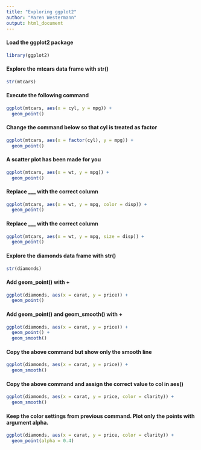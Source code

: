 ```yaml
---
title: "Exploring ggplot2"
author: "Maren Westermann"
output: html_document
---
```


#### Load the ggplot2 package
```r
library(ggplot2)
```


#### Explore the mtcars data frame with str()
```r
str(mtcars)
```

#### Execute the following command
```r
ggplot(mtcars, aes(x = cyl, y = mpg)) +
  geom_point()
```

#### Change the command below so that cyl is treated as factor
```r
ggplot(mtcars, aes(x = factor(cyl), y = mpg)) +
  geom_point()
```

#### A scatter plot has been made for you
```r
ggplot(mtcars, aes(x = wt, y = mpg)) +
  geom_point()
```

#### Replace ___ with the correct column
```r
ggplot(mtcars, aes(x = wt, y = mpg, color = disp)) +
  geom_point()
```

#### Replace ___ with the correct column
```r
ggplot(mtcars, aes(x = wt, y = mpg, size = disp)) +
  geom_point()
```

#### Explore the diamonds data frame with str()
```r
str(diamonds)
```

#### Add geom_point() with +
```r
ggplot(diamonds, aes(x = carat, y = price)) + 
  geom_point()
```

#### Add geom_point() and geom_smooth() with +
```r
ggplot(diamonds, aes(x = carat, y = price)) + 
  geom_point() + 
  geom_smooth()
```

#### Copy the above command but show only the smooth line
```r
ggplot(diamonds, aes(x = carat, y = price)) +
  geom_smooth()
```

#### Copy the above command and assign the correct value to col in aes()
```r
ggplot(diamonds, aes(x = carat, y = price, color = clarity)) +
  geom_smooth()
```

#### Keep the color settings from previous command. Plot only the points with argument alpha.
```r
ggplot(diamonds, aes(x = carat, y = price, color = clarity)) +
  geom_point(alpha = 0.4)
```
